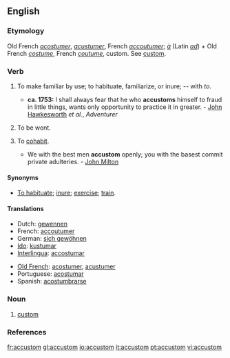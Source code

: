 ==English==

===Etymology===
Old French ''[[acostumer]]'', ''[[acustumer]]'', French ''[[accoutumer]]''; ''[[à]]'' (Latin ''[[ad]]'') + Old French ''[[costume]]'', French ''[[coutume]]'', custom. See [[custom]].

===Verb===
{{en-verb}}

# {{transitive}} To make familiar by use; to habituate, familiarize, or inure; -- with ''to''.
#* '''ca. 1753:''' I shall always fear that he who '''accustoms''' himself to fraud in little things, wants only opportunity to practice it in greater. - [[w:John Hawkesworth|John Hawkesworth]] ''et al.'', ''Adventurer''
# {{cattag|intransitive|obsolete}} To be wont.
# {{cattag|intransitive|obsolete}} To [[cohabit]].
#* We with the best men '''accustom''' openly; you with the basest commit private adulteries. - [[w:John Milton|John Milton]]


====Synonyms====
*[[To habituate]]; [[inure]]; [[exercise]]; [[train]].

====Translations====
{{top}}
*Dutch: [[gewennen]]
*French: [[accoutumer]]
*German: [[sich gewöhnen]]
*[[Ido]]: [[kustumar]]
*[[Interlingua]]: [[accostumar]]
{{mid}}
*[[Old French]]: [[acostumer]], [[acustumer]]
*Portuguese: [[acostumar]]
*Spanish: [[acostumbrarse]]
{{bottom}}

===Noun===
{{en-noun}}

# {{obsolete}} [[custom]]

===References===
{{R:Webster 1913}}

[[fr:accustom]]
[[gl:accustom]]
[[io:accustom]]
[[it:accustom]]
[[pt:accustom]]
[[vi:accustom]]